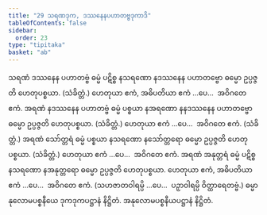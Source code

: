 ```yaml
---
title: "29 သရဏဒုက, ဒဿနေနပဟာတဗ္ဗဒုကာဒိ"
tableOfContents: false
sidebar:
  order: 23
type: "tipitaka"
basket: "ab"
---
```



<DynamicBreadcrumb />

<Division number="96">

<Paragraph number="224">
သရဏံ ဒဿနေန ပဟာတဗ္ဗံ ဓမ္မံ ပဋိစ္စ နသရဏော နဒဿနေန ပဟာတဗ္ဗော ဓမ္မော ဥပ္ပဇ္ဇတိ ဟေတုပစ္စယာ. (သံခိတ္တံ.) ဟေတုယာ ဧကံ, အဓိပတိယာ ဧကံ …ပေ…  အဝိဂတေ ဧကံ.
</Paragraph>

<Paragraph number="225">
အရဏံ နဒဿနေန ပဟာတဗ္ဗံ ဓမ္မံ ပစ္စယာ နအရဏော နနဒဿနေန ပဟာတဗ္ဗော ဓမ္မော ဥပ္ပဇ္ဇတိ ဟေတုပစ္စယာ. (သံခိတ္တံ.) ဟေတုယာ ဧကံ …ပေ…  အဝိဂတေ ဧကံ. (သံခိတ္တံ.)
</Paragraph>

</Division>
<Division number="97">

<Paragraph number="226">
အရဏံ သော်တ္တရံ ဓမ္မံ ပစ္စယာ နသရဏော နသော်တ္တရော ဓမ္မော ဥပ္ပဇ္ဇတိ ဟေတုပစ္စယာ. (သံခိတ္တံ.) ဟေတုယာ ဧကံ …ပေ…  အဝိဂတေ ဧကံ.
</Paragraph>

<Paragraph number="227">
အရဏံ အနုတ္တရံ ဓမ္မံ ပဋိစ္စ နသရဏော နအနုတ္တရော ဓမ္မော ဥပ္ပဇ္ဇတိ ဟေတုပစ္စယာ. ဟေတုယာ ဧကံ, အဓိပတိယာ ဧကံ …ပေ…  အဝိဂတေ ဧကံ.
</Paragraph>

<Paragraph number="228">
(သဟဇာတဝါရမ္ပိ …ပေ…  ပဉှာဝါရမ္ပိ ဝိတ္ထာရေတဗ္ဗံ.)

</Paragraph>
</Division>

<Paragraph number="229" type="center">
ဓမ္မာနုလောမပစ္စနီယေ ဒုကဒုကပဋ္ဌာနံ နိဋ္ဌိတံ.



</Paragraph>

<Paragraph number="230" type="center">
အနုလောမပစ္စနီယပဋ္ဌာနံ နိဋ္ဌိတံ.
</Paragraph>